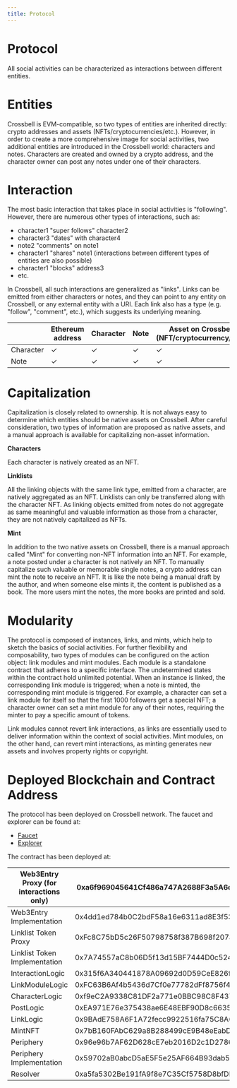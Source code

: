 ```yaml
---
title: Protocol
---
```


# Protocol

All social activities can be characterized as interactions between different entities.

# Entities

Crossbell is EVM-compatible, so two types of entities are inherited directly: crypto addresses and assets (NFTs/cryptocurrencies/etc.). However, in order to create a more comprehensive image for social activities, two additional entities are introduced in the Crossbell world: characters and notes. Characters are created and owned by a crypto address, and the character owner can post any notes under one of their characters.

# Interaction

The most basic interaction that takes place in social activities is "following". However, there are numerous other types of interactions, such as:

-  character1 "super follows" character2
-  character3 "dates" with character4
-  note2 "comments" on note1
-  character1 "shares" note1 (interactions between different types of entities are also possible)
-  character1 "blocks" address3
-  etc.

In Crossbell, all such interactions are generalized as "links". Links can be emitted from either characters or notes, and they can point to any entity on Crossbell, or any external entity with a URI. Each link also has a type (e.g. "follow", "comment", etc.), which suggests its underlying meaning.

|  | Ethereum address | Character | Note | Asset on Crossbell (NFT/cryptocurrency/etc.) | Any URI |
| --- | --- | --- | --- | --- | --- |
| Character | ✓ | ✓ | ✓ | ✓ | ✓ |
| Note | ✓ | ✓ | ✓ | ✓ | ✓ |

# Capitalization

Capitalization is closely related to ownership. It is not always easy to determine which entities should be native assets on Crossbell. After careful consideration, two types of information are proposed as native assets, and a manual approach is available for capitalizing non-asset information.

**Characters**

Each character is natively created as an NFT.

**Linklists**

All the linking objects with the same link type, emitted from a character, are natively aggregated as an NFT. Linklists can only be transferred along with the character NFT. As linking objects emitted from notes do not aggregate as same meaningful and valuable information as those from a character, they are not natively capitalized as NFTs.

**Mint**

In addition to the two native assets on Crossbell, there is a manual approach called "Mint" for converting non-NFT information into an NFT. For example, a note posted under a character is not natively an NFT. To manually capitalize such valuable or memorable single notes, a crypto address can mint the note to receive an NFT. It is like the note being a manual draft by the author, and when someone else mints it, the content is published as a book. The more users mint the notes, the more books are printed and sold.

# Modularity

The protocol is composed of instances, links, and mints, which help to sketch the basics of social activities. For further flexibility and composability, two types of modules can be configured on the action object: link modules and mint modules. Each module is a standalone contract that adheres to a specific interface. The undetermined states within the contract hold unlimited potential. When an instance is linked, the corresponding link module is triggered; when a note is minted, the corresponding mint module is triggered. For example, a character can set a link module for itself so that the first 1000 followers get a special NFT; a character owner can set a mint module for any of their notes, requiring the minter to pay a specific amount of tokens.

Link modules cannot revert link interactions, as links are essentially used to deliver information within the context of social activities. Mint modules, on the other hand, can revert mint interactions, as minting generates new assets and involves property rights or copyright.

# Deployed Blockchain and Contract Address

The protocol has been deployed on Crossbell network. The faucet and explorer can be found at:

-  [Faucet](https://faucet.crossbell.io)
-  [Explorer](https://scan.crossbell.io)

The contract has been deployed at:

| Web3Entry Proxy (for interactions only) | 0xa6f969045641Cf486a747A2688F3a5A6d43cd0D8 |
| --- | --- |
| Web3Entry Implementation | 0x4dd1ed784b0C2bdF58a16e6311ad8E3f533401e8 |
| Linklist Token Proxy | 0xFc8C75bD5c26F50798758f387B698f207a016b6A |
| Linklist Token Implementation | 0x7A74557aC8b06D5f13d15BF7444D0c524eB820D0 |
| InteractionLogic | 0x315f6A340441878A09692d0D59CeE826ff57CDBb |
| LinkModuleLogic | 0xFC63B6Af4b5436d7Cf0e77782dFf8756f42F71AD |
| CharacterLogic | 0xf9eC2A9338C81DF2a771e0BBC98C8F43787CA805 |
| PostLogic | 0xEA971E76e375438ae6E48EBF90D8c6635475a613 |
| LinkLogic | 0x9BAdE758A6F1A72fecc9922516fa75C8A624D990 |
| MintNFT | 0x7bB160FAbC629a8B288499cE9B48eEabD46CF3e1 |
| Periphery | 0x96e96b7AF62D628cE7eb2016D2c1D2786614eA73 |
| Periphery Implementation | 0x59702aB0abcD5aE5F5e25AF664B93dab59401C32 |
| Resolver | 0xa5fa5302Be191fA9f8e7C35Cf5758D8bfDF4C90f |
